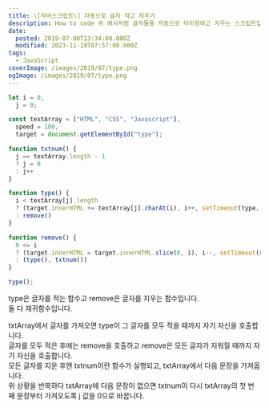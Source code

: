 ```yaml
---
title: \[자바스크립트\] 자동으로 글자 적고 지우기
description: How to code 위 예시처럼 글자들을 자동으로 타이핑하고 지우는 스크립트입니다.
date:
  posted: 2019-07-08T13:34:00.000Z
  modified: 2023-11-19T07:57:00.000Z
tags:
  - JavaScript
coverImage: /images/2019/07/type.png
ogImage: /images/2019/07/type.png
---
```


```js
let i = 0,
  j = 0;

const textArray = ["HTML", "CSS", "Javascript"],
  speed = 100,
  target = document.getElementById("type");

function txtnum() {
  j == textArray.length - 1
  ? j = 0
  : j++
}

function type() {
  i < textArray[j].length
  ? (target.innerHTML += textArray[j].charAt(i), i++, setTimeout(type, speed))
  : remove()
}

function remove() {
  0 <= i
  ? (target.innerHTML = target.innerHTML.slice(0, i), i--, setTimeout(remove, speed))
  : (type(), txtnum())
}

type();
```

type은 글자를 적는 함수고 remove은 글자를 지우는 함수입니다.  
둘 다 재귀함수입니다.

txtArray에서 글자를 가져오면 type이 그 글자를 모두 적을 때까지 자기 자신을 호출합니다.  
글자를 모두 적은 후에는 remove을 호출하고 remove은 모든 글자가 지워질 때까지 자기 자신을 호출합니다.  
모든 글자를 지운 후엔 txtnum이란 함수가 실행되고, txtArray에서 다음 문장을 가져옵니다.  
위 상황을 반복하다 txtArray에 다음 문장이 없으면 txtnum이 다시 txtArray의 첫 번째 문장부터 가져오도록 j 값을 0으로 바꿉니다.